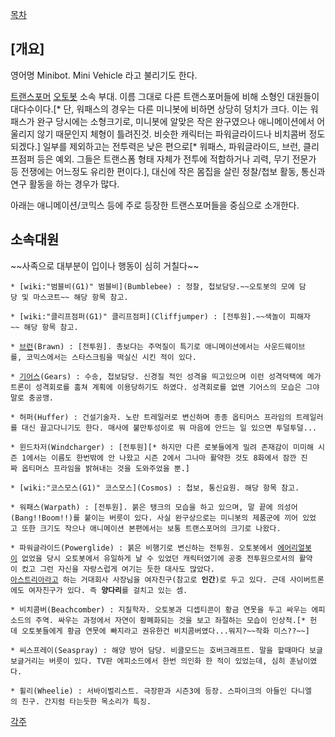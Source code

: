 [[목차]]
== [개요] ==
영어명 Minibot. Mini Vehicle 라고 불리기도 한다.

[[트랜스포머]] [[오토봇]] 소속 부대.
이름 그대로 다른 트랜스포머들에 비해 소형인 대원들이 대다수이다.[* 단, 워패스의 경우는 다른 미니봇에 비하면 상당히 덩치가 크다. 이는 워패스가 완구 당시에는 소형크기로, 미니봇에 알맞은 작은 완구였으나 애니메이션에서 어울리지 않기 때문인지 체형이 틀려진것. 비슷한 캐릭터는 파워글라이드나 비치콤버 정도 되겠다.]
일부를 제외하고는 전투력은 낮은 편으로[* 워패스, 파워글라이드, 브런, 클리프점퍼 등은 예외. 그들은 트랜스폼 형태 자체가 전투에 적합하거나 괴력, 무기 전문가 등 전쟁에는 어느정도 유리한 편이다.], 대신에 작은 몸집을 살린 정찰/첩보 활동, 통신과 연구 활동을 하는 경우가 많다.

아래는 애니메이션/코믹스 등에 주로 등장한 트랜스포머들을 중심으로 소개한다.

== 소속대원 ==
~~사족으로 대부분이 입이나 행동이 심히 거칠다~~

 * [wiki:"범블비(G1)" 범블비](Bumblebee) : 정찰, 첩보담당.~~오토봇의 모에 담당 및 마스코트~~ 해당 항목 참고.

 * [wiki:"클리프점퍼(G1)" 클리프점퍼](Cliffjumper) : [전투원].~~색놀이 피해자~~ 해당 항목 참고. 

 * [[브런]](Brawn) : [전투원]. 총보다는 주먹질이 특기로 애니메이션에서는 사운드웨이브를, 코믹스에서는 스타스크림을 떡실신 시킨 적이 있다.

 * [[기어스]](Gears) : 수송, 첩보담당. 신경질 적인 성격을 띄고있으며 이런 성격덕택에 메가트론이 성격회로를 훔쳐 계획에 이용당하기도 하였다. 성격회로를 없앤 기어스의 모습은 그야말로 충공깽.

 * 허퍼(Huffer) : 건설기술자. 노란 트레일러로 변신하며 종종 옵티머스 프라임의 트레일러를 대신 끌고다니기도 한다. 매사에 불만투성이로 뭐 마음에 안드는 일 있으면 투덜투덜...

 * 윈드차저(Windcharger) : [전투원][* 하지만 다른 로봇들에게 밀려 존재감이 미미해 시즌 1에서는 이름도 한번밖에 안 나왔고 시즌 2에서 그나마 활약한 것도 8화에서 잠깐 진짜 옵티머스 프라임을 밝혀내는 것을 도와주었을 뿐.]

 * [wiki:"코스모스(G1)" 코스모스](Cosmos) : 첩보, 통신요원. 해당 항목 참고.

 * 워패스(Warpath) : [전투원]. 붉은 탱크의 모습을 하고 있으며, 말 끝에 의성어(Bang!!Boom!!)를 붙이는 버릇이 있다. 사실 완구상으로는 미니봇의 제품군에 끼어 있었고 또한 크기도 작으나 애니메이션 본편에서는 보통 트랜스포머의 크기로 나왔다.

 * 파워글라이드(Powerglide) : 붉은 비행기로 변신하는 전투원. 오토봇에서 [[에어리얼봇]]이 없었을 당시 오토봇에서 유일하게 날 수 있었던 캐릭터였기에 공중 전투원으로서의 활약이 컸고 그런 자신을 자랑스럽게 여기는 듯한 대사도 많았다.
 [[아스트리아]]라고 하는 거대회사 사장님을 여자친구(참고로 '''인간''')로 두고 있다. 근데 사이버트론에도 여자친구가 있다. 즉 '''양다리'''를 걸치고 있는 셈.

 * 비치콤버(Beachcomber) : 지질학자. 오토봇과 디셉티콘이 황금 연못을 두고 싸우는 에피소드의 주역. 싸우는 과정에서 자연이 황폐화되는 것을 보고 좌절하는 모습이 인상적.[* 헌데 오토봇들에게 황금 연못에 빠지라고 권유한건 비치콤버였다...뭐지?~~작화 미스??~~]

 * 씨스프레이(Seaspray) : 해양 방어 담당. 비클모드는 호버크래프트. 말을 할때마다 보글보글거리는 버릇이 있다. TV판 에피소드에서 한번 의인화 한 적이 있었는데, 심히 훈남이였다.

 * 휠리(Wheelie) : 서바이벌리스트. 극장판과 시즌3에 등장. 스파이크의 아들인 다니엘의 친구. 간지럼 타는듯한 목소리가 특징.

[[각주]]
